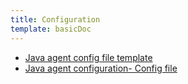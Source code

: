 ```yaml
---
title: Configuration
template: basicDoc
---
```


* [Java agent config file template](/docs/agents/java-agent/configuration/java-agent-config-file-template)
* [Java agent configuration- Config file](/docs/agents/java-agent/configuration/java-agent-configuration-config-file)
